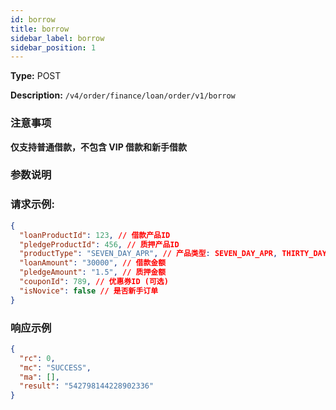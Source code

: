 ```yaml
---
id: borrow
title: borrow
sidebar_label: borrow
sidebar_position: 1
---
```


**Type:** POST

**Description:** `/v4/order/finance/loan/order/v1/borrow`

### 注意事项

**仅支持普通借款，不包含 VIP 借款和新手借款**

### 参数说明

### 请求示例:

```json
{
  "loanProductId": 123, // 借款产品ID
  "pledgeProductId": 456, // 质押产品ID
  "productType": "SEVEN_DAY_APR", // 产品类型: SEVEN_DAY_APR, THIRTY_DAY_APR, DEMAND
  "loanAmount": "30000", // 借款金额
  "pledgeAmount": "1.5", // 质押金额
  "couponId": 789, // 优惠券ID (可选)
  "isNovice": false // 是否新手订单
}
```

### 响应示例

```json
{
  "rc": 0,
  "mc": "SUCCESS",
  "ma": [],
  "result": "542798144228902336"
}
```
